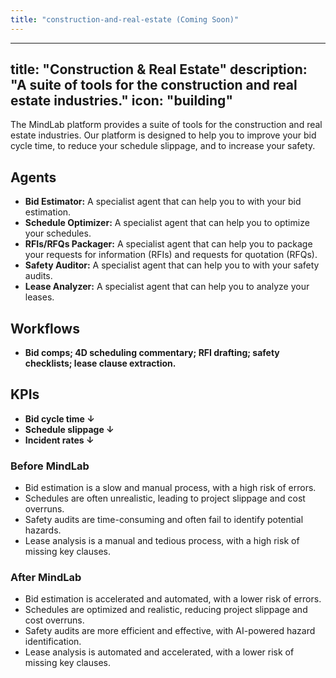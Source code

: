 ```yaml
---
title: "construction-and-real-estate (Coming Soon)"
---
```

---
title: "Construction & Real Estate"
description: "A suite of tools for the construction and real estate industries."
icon: "building"
---

The MindLab platform provides a suite of tools for the construction and real estate industries. Our platform is designed to help you to improve your bid cycle time, to reduce your schedule slippage, and to increase your safety.

## Agents

-   **Bid Estimator:** A specialist agent that can help you to with your bid estimation.
-   **Schedule Optimizer:** A specialist agent that can help you to optimize your schedules.
-   **RFIs/RFQs Packager:** A specialist agent that can help you to package your requests for information (RFIs) and requests for quotation (RFQs).
-   **Safety Auditor:** A specialist agent that can help you to with your safety audits.
-   **Lease Analyzer:** A specialist agent that can help you to analyze your leases.

## Workflows

-   **Bid comps; 4D scheduling commentary; RFI drafting; safety checklists; lease clause extraction.**

## KPIs

-   **Bid cycle time ↓**
-   **Schedule slippage ↓**
-   **Incident rates ↓**
### Before MindLab

-   Bid estimation is a slow and manual process, with a high risk of errors.
-   Schedules are often unrealistic, leading to project slippage and cost overruns.
-   Safety audits are time-consuming and often fail to identify potential hazards.
-   Lease analysis is a manual and tedious process, with a high risk of missing key clauses.

### After MindLab

-   Bid estimation is accelerated and automated, with a lower risk of errors.
-   Schedules are optimized and realistic, reducing project slippage and cost overruns.
-   Safety audits are more efficient and effective, with AI-powered hazard identification.
-   Lease analysis is automated and accelerated, with a lower risk of missing key clauses.